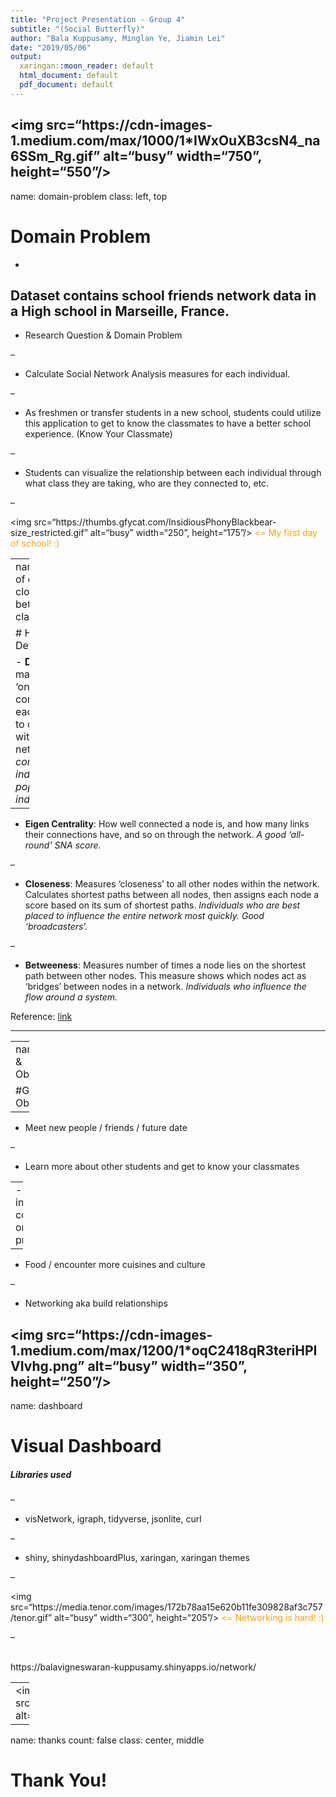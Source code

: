 ---
title: "Project Presentation - Group 4"
subtitle: "(Social Butterfly)"
author: "Bala Kuppusamy, Minglan Ye, Jiamin Lei"
date: "2019/05/06"
output:
  xaringan::moon_reader: default
  html_document: default
  pdf_document: default
---
<!-- name: domain-problem -->
<!-- class: middle, middle -->

<!-- #Project Presentation - Group 4 -->

<!-- ####Bala Kuppusamy, Minglan Ye, Jiamin Lei -->
<!-- #####(Social Butterfly) -->

<!-- ####Date: 2019/05/06 -->

<!-- --- -->
<img src="https://cdn-images-1.medium.com/max/1000/1*IWxOuXB3csN4_na6SSm_Rg.gif" alt="busy" width="750", height="550"/>
---

name: domain-problem
class: left, top

# Domain Problem

- 

Dataset contains school friends network data in a High school in Marseille, France.
--

- Research Question & Domain Problem

--

  - Calculate Social Network Analysis measures for each individual.
  
--

  - As freshmen or transfer students in a new school, students could utilize this application to get to know the classmates to have a better school experience. (Know Your Classmate)
  
--

  - Students can visualize the relationship between each individual through what class they are taking, who are they connected to, etc.

--

<img src="https://thumbs.gfycat.com/InsidiousPhonyBlackbear-size_restricted.gif" alt="busy" width="250", height="175"/><font color="orange">
<= My first day of school! :)
</font>

---
name:definition of centrality, closesness, betweenness
class:left, top

# Helpful Definitions

- **Degree**: How many direct, 'one hop' connections each node has to other nodes within the network. *Very connected individuals, popular individuals.*

--

- **Eigen Centrality**: How well connected a node is, and how many links their connections have, and so on through the network. *A good ‘all-round’ SNA score.*

--

- **Closeness**: Measures ‘closeness’ to all other nodes within the network. Calculates shortest paths between all nodes, then assigns each node a score based on its sum of shortest paths. *Individuals who are best placed to influence the entire network most quickly. Good ‘broadcasters’.*

--

- **Betweeness**: Measures number of times a node lies on the shortest path between other nodes. This measure shows which nodes act as 'bridges' between nodes in a network. *Individuals who influence the flow around a system.*


Reference: [link](https://cambridge-intelligence.com/keylines-faqs-social-network-analysis/)

---

---
name:Goal & Objectives

#Goal & Objectives

--

- Meet new people / friends / future date

--

- Learn more about other students and get to know your classmates

--
- New skills, inspiration, collaboration on school projects

--

- Food / encounter more cuisines and culture

--

- Networking aka build relationships

<img src="https://cdn-images-1.medium.com/max/1200/1*oqC2418qR3teriHPIVIvhg.png" alt="busy" width="350", height="250"/>
---
name: dashboard

# Visual Dashboard

##### Libraries used

--

- visNetwork, igraph, tidyverse, jsonlite, curl

--

- shiny, shinydashboardPlus, xaringan, xaringan themes

--

<img src="https://media.tenor.com/images/172b78aa15e620b11fe309828af3c757/tenor.gif" alt="busy" width="300", height="205"/><font color="orange">
<= Networking is hard! :)
</font>

--

<br />
https://balavigneswaran-kuppusamy.shinyapps.io/network/

---
<img src="https://media.giphy.com/media/MiapFHASKG1Us/giphy.gif" alt="busy" width="750", height="550"/>

---
name: thanks
count: false
class: center, middle

# Thank You!
